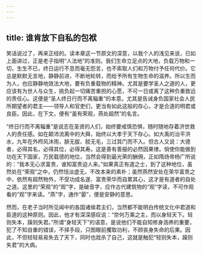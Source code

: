 ```yaml
---
---
---
```

title: 谁肯放下自私的包袱
---




笑话说过了，再来正经的。读本章这一节原文的深意，以我个人的浅见来说，已如上面讲过，正是老子指明“人法地”的准则。我们生命立足点的大地，负载万物和一切，生生不已，终日运行不息而毫无怨言，也不索取人们和万物付予任何代价。它总是默默无言地，静静前进，不断地轮转，而给予所有生物生命的滋养。所以生而为人，也应静静地效法大地，要有负重载物的精神。尤其是要学圣人之道的人，更应该有为世人与众生，挑负起一切痛苦重担的心愿，不可一日或离了这种负重致远的责任心。这便是“圣人终日行而不离辎重”的本意。尤其是告诫身负国家社会人民所期望者的君主——领导人和官吏们，更当有如此这般的存心，才是合道的明君或良臣。因此，在下文，便有“虽有荣观，燕处超然”的名言。

“终日行而不离辎重”是说志在圣贤的人们，始终要戒慎恐惧，随时随地存着济世救人的责任感。如在颠沛流离中的大舜，始终以大孝于天下存心。如大禹的治平洪水，九年在外栉风沐雨，腓无胈、胫无毛，三过其门而不入。但古人又说：大德者，必得其名，必得其位，必得其寿。这是善有善报的必然因果律。倘使你能做到功在天下国家，万民载德的地位，当然会得到最光荣的酬佣，正如隋炀帝杨广所说的：“我本无心求富贵，谁知富贵迫人来。”如果真正有道之士，到了这种地位，虽然处在“荣观”之中，仍然恬淡虚无，不改本来的素朴；虽然燕然安处在荣华富贵之中，依然有超然物外，不受功成名遂、富贵荣华而自累其心，这才是有道者的自处之道。这里的“荣观”的“观”字，是破音字，应作古代建筑物的“观”字读，不可作观看的“观”字来读。“燕”字，通作“晏”，便是安静的意思。

然而，在老子当时所见闻中的各国诸侯君主们，当然都不能明白传统文化中君道和臣道的这种原则。因此，他才有深深感叹说：“奈何万乘之主，而以身轻天下。轻则失本，躁则失君。”所谓“身轻天下”的语意，是说他们不能自知修身涵养的重要，犯了不知自重的错误，不择手段，只图眼前攫取功利，不顾丧身失命的后果。因此，不但轻轻易易失去了天下，同时也戕杀了自己，这就是触犯“轻则失本，躁则失君”的大病。